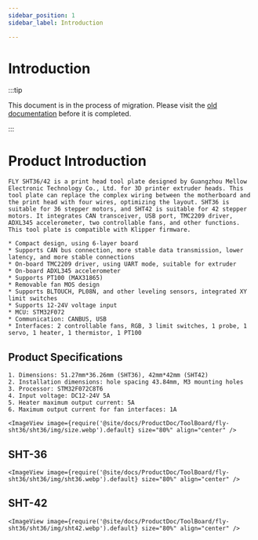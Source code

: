 ```yaml
---
sidebar_position: 1
sidebar_label: Introduction

---
```




# Introduction

:::tip

This document is in the process of migration. Please visit the [old documentation](https://mellow.klipper.cn/#/) before it is completed.

:::

# Product Introduction

    FLY SHT36/42 is a print head tool plate designed by Guangzhou Mellow Electronic Technology Co., Ltd. for 3D printer extruder heads. This tool plate can replace the complex wiring between the motherboard and the print head with four wires, optimizing the layout. SHT36 is suitable for 36 stepper motors, and SHT42 is suitable for 42 stepper motors. It integrates CAN transceiver, USB port, TMC2209 driver, ADXL345 accelerometer, two controllable fans, and other functions. This tool plate is compatible with Klipper firmware.

    * Compact design, using 6-layer board
    * Supports CAN bus connection, more stable data transmission, lower latency, and more stable connections
    * On-board TMC2209 driver, using UART mode, suitable for extruder
    * On-board ADXL345 accelerometer
    * Supports PT100 (MAX31865)
    * Removable fan MOS design
    * Supports BLTOUCH, PL08N, and other leveling sensors, integrated XY limit switches
    * Supports 12-24V voltage input
    * MCU: STM32F072
    * Communication: CANBUS, USB
    * Interfaces: 2 controllable fans, RGB, 3 limit switches, 1 probe, 1 servo, 1 heater, 1 thermistor, 1 PT100

## Product Specifications

    1. Dimensions: 51.27mm*36.26mm (SHT36), 42mm*42mm (SHT42)
    2. Installation dimensions: hole spacing 43.84mm, M3 mounting holes
    3. Processor: STM32F072C8T6
    4. Input voltage: DC12-24V 5A
    5. Heater maximum output current: 5A
    6. Maximum output current for fan interfaces: 1A

    <ImageView image={require('@site/docs/ProductDoc/ToolBoard/fly-sht36/sht36/img/size.webp').default} size="80%" align="center" />

## SHT-36

    <ImageView image={require('@site/docs/ProductDoc/ToolBoard/fly-sht36/sht36/img/sht36.webp').default} size="80%" align="center" />

## SHT-42

    <ImageView image={require('@site/docs/ProductDoc/ToolBoard/fly-sht36/sht36/img/sht42.webp').default} size="80%" align="center" />